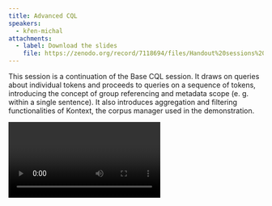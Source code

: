 ```yaml
---
title: Advanced CQL
speakers:
  - křen-michal
attachments:
  - label: Download the slides
    file: https://zenodo.org/record/7118694/files/Handout%20sessions%201.4%20and%202.2%20-%20CQL%20cheat%20sheet.pdf
---
```

This session is a continuation of the Base CQL session. It draws on queries about individual tokens and proceeds to queries on a sequence of tokens, introducing the concept of group referencing and metadata scope (e. g. within a single sentence). It also introduces aggregation and filtering functionalities of Kontext, the corpus manager used in the demonstration.

<Video provider="youtube" id="CTPl9BjmmU4">
  Session 6 - Advanced CQL
</Video>

<Speakers>
  <Speaker speaker="křen-michal" />
</Speakers>


